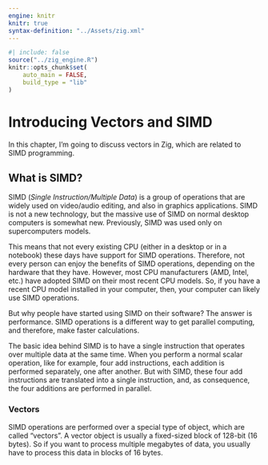 ```yaml
---
engine: knitr
knitr: true
syntax-definition: "../Assets/zig.xml"
---
```



```r
#| include: false
source("../zig_engine.R")
knitr::opts_chunk$set(
    auto_main = FALSE,
    build_type = "lib"
)
```




# Introducing Vectors and SIMD

In this chapter, I'm going to discuss vectors in Zig, which are
related to SIMD programming.


## What is SIMD?

SIMD (*Single Instruction/Multiple Data*) is a group of operations that are widely used
on video/audio editing, and also in graphics applications. SIMD is not a new technology,
but the massive use of SIMD on normal desktop computers is somewhat new. Previously, SIMD
was used only on supercomputers models.

This means that not every existing CPU (either in a desktop or in a
notebook) these days have support for SIMD operations.
Therefore, not every person can enjoy the benefits of SIMD operations,
depending on the hardware that they have. However, most CPU manufacturers
(AMD, Intel, etc.) have adopted SIMD on their most recent CPU models.
So, if you have a recent CPU model installed in your computer, then, your computer can likely use
SIMD operations.

But why people have started using SIMD on their software? The answer is performance.
SIMD operations is a different way to get parallel computing, and therefore, make
faster calculations.

The basic idea behind SIMD is to have a single instruction that operates over multiple data
at the same time. When you perform a normal scalar operation, like for example, four add instructions,
each addition is performed separately, one after another. But with SIMD, these four add instructions
are translated into a single instruction, and, as consequence, the four additions are performed
in parallel.


### Vectors

SIMD operations are performed over a special type of object, which are
called "vectors". A vector object is usually a fixed-sized block of 128-bit (16 bytes).
So if you want to process multiple megabytes of data, you usually have to
process this data in blocks of 16 bytes.




